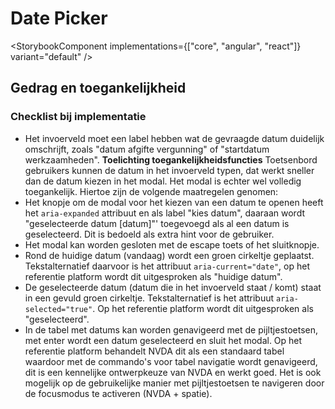 
# Date Picker

<StorybookComponent implementations={["core", "angular", "react"]} variant="default" />

## Gedrag en toegankelijkheid

### Checklist bij implementatie

- Het invoerveld moet een label hebben wat de gevraagde datum duidelijk omschrijft, zoals "datum afgifte vergunning" of "startdatum werkzaamheden".
  **Toelichting toegankelijkheidsfuncties**
  Toetsenbord gebruikers kunnen de datum in het invoerveld typen, dat werkt sneller dan de datum kiezen in het modal. Het modal is echter wel volledig toegankelijk. Hiertoe zijn de volgende maatregelen genomen:
- Het knopje om de modal voor het kiezen van een datum te openen heeft het `aria-expanded` attribuut en als label "kies datum", daaraan wordt "geselecteerde datum [datum]"' toegevoegd als al een datum is geselecteerd. Dit is bedoeld als extra hint voor de gebruiker.
- Het modal kan worden gesloten met de escape toets of het sluitknopje.
- Rond de huidige datum (vandaag) wordt een groen cirkeltje geplaatst. Tekstalternatief daarvoor is het attribuut `aria-current="date"`, op het referentie platform wordt dit uitgesproken als "huidige datum".
- De geselecteerde datum (datum die in het invoerveld staat / komt) staat in een gevuld groen cirkeltje. Tekstalternatief is het attribuut `aria-selected="true"`. Op het referentie platform wordt dit uitgesproken als "geselecteerd".
- In de tabel met datums kan worden genavigeerd met de pijltjestoetsen, met enter wordt een datum geselecteerd en sluit het modal. Op het referentie platform behandelt NVDA dit als een standaard tabel waardoor met de commando's voor tabel navigatie wordt genavigeerd, dit is een kennelijke ontwerpkeuze van NVDA en werkt goed. Het is ook mogelijk op de gebruikelijke manier met pijltjestoetsen te navigeren door de focusmodus te activeren (NVDA + spatie).
